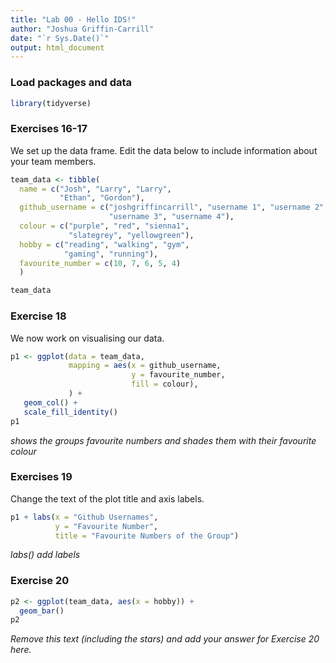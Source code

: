 ```yaml
---
title: "Lab 00 - Hello IDS!"
author: "Joshua Griffin-Carrill"
date: "`r Sys.Date()`"
output: html_document
---
```


### Load packages and data

```r
library(tidyverse) 
```

### Exercises 16-17

We set up the data frame. Edit the data below to include information about your team members.

```r
team_data <- tibble(
  name = c("Josh", "Larry", "Larry", 
           "Ethan", "Gordon"),
  github_username = c("joshgriffincarrill", "username 1", "username 2", 
                      "username 3", "username 4"), 
  colour = c("purple", "red", "sienna1", 
             "slategrey", "yellowgreen"),
  hobby = c("reading", "walking", "gym", 
            "gaming", "running"),
  favourite_number = c(10, 7, 6, 5, 4)
  )

team_data
```

### Exercise 18

We now work on visualising our data. 

```r
p1 <- ggplot(data = team_data, 
             mapping = aes(x = github_username, 
                           y = favourite_number,
                           fill = colour), 
             ) +
   geom_col() +
   scale_fill_identity()
p1
```


*shows the groups favourite numbers and shades them with their favourite colour*

### Exercises 19

Change the text of the plot title and axis labels.

```r
p1 + labs(x = "Github Usernames", 
          y = "Favourite Number",
          title = "Favourite Numbers of the Group")
```

*labs() add labels*

### Exercise 20

```r
p2 <- ggplot(team_data, aes(x = hobby)) +
  geom_bar()
p2
```

*Remove this text (including the stars) and add your answer for Exercise 20 here.*
